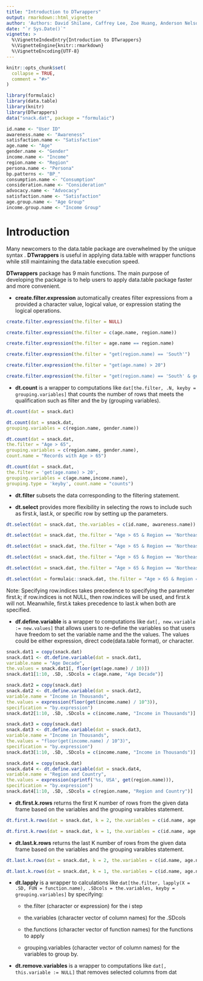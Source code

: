 ```yaml
---
title: "Introduction to DTwrappers"
output: rmarkdown::html_vignette
author: 'Authors: David Shilane, Caffrey Lee, Zoe Huang, Anderson Nelson'
date: "`r Sys.Date()`"
vignette: >
  %\VignetteIndexEntry{Introduction to DTwrappers}
  %\VignetteEngine{knitr::rmarkdown}
  %\VignetteEncoding{UTF-8}
---
```


```r
knitr::opts_chunk$set(
  collapse = TRUE,
  comment = "#>"
)
```

```r
library(formulaic)
library(data.table)
library(knitr)
library(DTwrappers)
data("snack.dat", package = "formulaic")
```

```r
id.name <- "User ID"
awareness.name <- "Awareness"
satisfaction.name <- "Satisfaction"
age.name <- "Age"
gender.name <- "Gender"
income.name <- "Income"
region.name <- "Region"
persona.name <- "Persona"
bp.patterns <- "BP_"
consumption.name <- "Consumption"
consideration.name <- "Consideration"
advocacy.name <- "Advocacy"
satisfaction.name <- "Satisfaction"
age.group.name <- "Age Group"
income.group.name <- "Income Group"
```

# Introduction

Many newcomers to the data.table package are overwhelmed by the unique syntax . **DTwrappers** is useful in applying data.table with wrapper functions while still maintaining the data.table execution speed. 

**DTwrappers** package has 9 main functions. The main purpose of developing the package is to help users to apply data.table package faster and more convenient.

 - **create.filter.expression** automatically creates filter expressions from a provided a character value, logical value, or expression stating the logical operations.

```r
create.filter.expression(the.filter = NULL)
```

```r
create.filter.expression(the.filter = c(age.name, region.name))
```

```r
create.filter.expression(the.filter = age.name == region.name)
```

```r
create.filter.expression(the.filter = "get(region.name) == 'South'")
```

```r
create.filter.expression(the.filter = "get(age.name) > 20")
```
```r
create.filter.expression(the.filter = "get(region.name) == 'South' & get(age.name) > 20")
```

 - **dt.count** is a wrapper to computations like `dat[the.filter, .N, keyby = grouping.variables]` that counts the number of rows that meets the qualification such as filter and the by (grouping variables).

```r
dt.count(dat = snack.dat)
```

```r
dt.count(dat = snack.dat,
grouping.variables = c(region.name, gender.name))
```

```r
dt.count(dat = snack.dat,
the.filter = "Age > 65",
grouping.variables = c(region.name, gender.name),
count.name = "Records with Age > 65")
```

```r
dt.count(dat = snack.dat,
the.filter = 'get(age.name) > 20',
grouping.variables = c(age.name,income.name),
grouping.type = 'keyby', count.name = "counts")
```
 
 - **dt.filter** subsets the data corresponding to the filtering statement.
 
 - **dt.select** provides more flexibility in selecting the rows to include such as first.k, last.k, or specific row by setting up the parameters.

```r
dt.select(dat = snack.dat, the.variables = c(id.name, awareness.name))
```

```r
dt.select(dat = snack.dat, the.filter = "Age > 65 & Region == 'Northeast' & Product == 'Tiramisoup' & Awareness == 1", the.variables = c(consideration.name, consumption.name, satisfaction.name, advocacy.name), grouping.variables = c(gender.name)) 
```

```r
dt.select(dat = snack.dat, the.filter = "Age > 65 & Region == 'Northeast' & Product == 'Tiramisoup' & Awareness == 1", the.variables = c(consideration.name, consumption.name, satisfaction.name, advocacy.name), grouping.variables = c(gender.name), first.k = 2)
```
 
```r
dt.select(dat = snack.dat, the.filter = "Age > 65 & Region == 'Northeast' & Product == 'Tiramisoup' & Awareness == 1", the.variables = c(consideration.name, consumption.name, satisfaction.name, advocacy.name), grouping.variables = c(gender.name), last.k = 2)
```

```r
dt.select(dat = snack.dat, the.filter = "Age > 65 & Region == 'Northeast' & Product == 'Tiramisoup' & Awareness == 1", the.variables = c(consideration.name, consumption.name, satisfaction.name, advocacy.name), grouping.variables = c(gender.name), row.indices = 7:9)
```

```r
dt.select(dat = formulaic::snack.dat, the.filter = "Age > 65 & Region == 'Northeast' & Product == 'Tiramisoup' & Awareness == 1", the.variables = c(consideration.name, consumption.name, satisfaction.name, advocacy.name), grouping.variables = c(gender.name), first.k = 2, last.k = 2)
```

Note: Specifying row.indices takes precedence to specifying the parameter first.k; if row.indices is not NULL, then row.indices will be used, and first.k will not. Meanwhile, first.k takes precedence to last.k when both are specified. 

 - **df.define.variable** is a wrapper to computations like `dat[, new.variable := new.values]` that allows users to re-define the variables so that users have freedom to set the variable name and the the values. The values could be either expression, direct code(data.table format), or character.

```r
snack.dat1 = copy(snack.dat)
snack.dat1 <- dt.define.variable(dat = snack.dat1,
variable.name = "Age Decade",
the.values = snack.dat1[, floor(get(age.name) / 10)])
snack.dat1[1:10, .SD, .SDcols = c(age.name, "Age Decade")]
```

```r
snack.dat2 = copy(snack.dat)
snack.dat2 <- dt.define.variable(dat = snack.dat2,
variable.name = "Income in Thousands",
the.values = expression(floor(get(income.name) / 10^3)),
specification = "by.expression")
snack.dat2[1:10, .SD, .SDcols = c(income.name, "Income in Thousands")]
```

```r
snack.dat3 = copy(snack.dat)
snack.dat3 <- dt.define.variable(dat = snack.dat3,
variable.name = "Income in Thousands",
the.values = "floor(get(income.name) / 10^3)",
specification = "by.expression")
snack.dat3[1:10, .SD, .SDcols = c(income.name, "Income in Thousands")]
```

```r
snack.dat4 = copy(snack.dat)
snack.dat4 <- dt.define.variable(dat = snack.dat4,
variable.name = "Region and Country",
the.values = expression(sprintf('%s, USA', get(region.name))),
specification = "by.expression")
snack.dat4[1:10, .SD, .SDcols = c(region.name, "Region and Country")]
```
 

 - **dt.first.k.rows** returns the first K number of rows from the given data frame based on the variables and the grouping varaibles statement.
 
```r
dt.first.k.rows(dat = snack.dat, k = 2, the.variables = c(id.name, age.name, product.name), grouping.variables = gender.name, grouping.type = "by")
```
```r
dt.first.k.rows(dat = snack.dat, k = 1, the.variables = c(id.name, age.name, product.name), grouping.variables = c(gender.name, region.name), grouping.type = "keyby")
```

 - **dt.last.k.rows** returns the last K number of rows from the given data frame based on the variables and the grouping varaibles statement.
 
```r
dt.last.k.rows(dat = snack.dat, k = 2, the.variables = c(id.name, age.name, product.name), grouping.variables = gender.name, grouping.type = "by")
```
 
```r
dt.last.k.rows(dat = snack.dat, k = 1, the.variables = c(id.name, age.name, product.name), grouping.variables = c(gender.name, region.name), grouping.type = "keyby")

```


 - **dt.lapply** is a wrapper to calculations like `dat[the.filter, lapply(X = .SD, FUN = function.name), .SDcols = the.variables, keyby = grouping.variables]` by specifying:
 
    - the.filter (character or expression) for the i step
    
    - the.variables (character vector of column names) for the .SDcols
    
    - the.functions (character vector of function names) for the functions to apply
    
    - grouping.variables (character vector of column names) for the variables to group by.
 
 - **dt.remove.variables** is a wrapper to computations like `dat[, this.variable := NULL]` that removes selected columns from dat
 
 